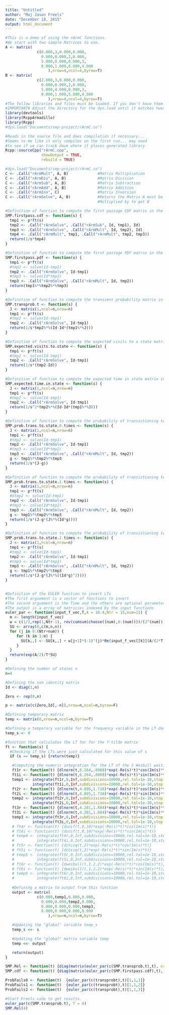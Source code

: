 ```yaml
---
title: "Untitled"
author: "Maj Jason Freels"
date: "December 18, 2015"
output: html_document
---
```


```r
#This is a demo of using the rArmC functions.
#We start with two sample Matrices to use.
A <- matrix(
              c(0.000,3,0.000,0.000,
                0.000,0.000,2,0.000,
                5.000,0.000,0.000,3,
                0.000,1.000,0.000,4.000
                   ),nrow=4,ncol=4,byrow=T)
B <- matrix(
              c(2.000,3,0.000,0.000,
                0.000,0.000,2,0.000,
                5.000,4.000,0.000,3,
                0.000,1.000,5.000,4.000
                   ),nrow=4,ncol=4,byrow=T)
#The follow libraries and files must be loaded. If you don't have them you may have to install them using install.packages()
#IMPORTANT# Adjust the directory for the dyn.load until it matches hwere you keep your rArmC.so file.
library(devtools)
library(RcppArmadillo)
library(Rcpp)
#dyn.load("Documents/smp-project/rArmC.so")

#Reads in the source file and does compilation if necessary...
#Seems to me like it only compiles on the first run... may need
#to see if we can track down where it places generated library.
Rcpp::sourceCpp("rArmC.cpp", 
                showOutput = TRUE, 
                rebuild = TRUE)

#dyn.load("Documents/smp-project/rArmC.so")
C <- .Call("rArmMult", A, B)             #Matrix Multiplcation
C <- .Call("rArmDiv", A, B)              #Matrix Division
C <- .Call("rArmSub", A, B)              #Matrix Subtraction
C <- .Call("rArmAdd", A, B)              #Matrix Addition
C <- .Call("rArmInv", C)                 #Matrix Inversion
C <- .Call("rArmSolve", A, B)            #Returns the Matrix A must be
                                         #Multiplied by to get B
```

```r
#Definition of function to compute the first passage CDF matrix in the LT domain
SMP.firstpass.cdf <- function(s) {
  tmp1 <- p*ft(s)  
  tmp2 <- .Call("rArmSolve", .Call("rArmSub", Id, tmp1), Id)
  tmp3 <- .Call("rArmSolve", .Call("rArmMult", Id, tmp2), Id)
  tmp4 <- .Call("rArmMult", tmp1, .Call("rArmMult", tmp2, tmp3)) 
  return(1/s*tmp4)
}

#Definition of function to compute the first passage PDF matrix in the LT domain
SMP.firstpass.pdf <- function(s) {
  tmp1 <- p*ft(s)  
  #tmp2 <- solve(Id-tmp1)
  tmp2 <- .Call("rArmSolve", Id-tmp1)
  #tmp3 <- solve(Id*tmp2)
  tmp3 <- .Call("rArmSolve", .Call("rArmMult", Id, tmp2))
  return(tmp1%*%tmp2%*%tmp3)
}

#Definition of function to compute the transient probability matrix in the LT domain
SMP.transprob.t <- function(s) {
  J <- matrix(1,ncol=n,nrow=n)
  tmp1 <- p*ft(s)  
  #tmp2 <- solve(Id-tmp1) 
  tmp2 <- .Call("rArmSolve", Id-tmp1)
  return(1/s*tmp2%*%(Id-Id*(tmp1%*%J))) 
}

#Definition of function to compute the expected visits to a state matrix in the LT domain
SMP.expected.visits.to.state <- function(s) {
  tmp1 <- p*ft(s)  
  #tmp2 <- solve(Id-tmp1) 
  tmp2 <- .Call("rArmSolve", Id-tmp1)
  return(1/s*(tmp2-Id)) 
}

#Definition of function to compute the expected time in state matrix in the LT domain
SMP.expected.time.in.state <- function(s) {
  J <- matrix(1,ncol=n,nrow=n)
  tmp1 <- p*ft(s)  
  #tmp2 <- solve(Id-tmp1)
  tmp2 <- .Call("rArmSolve", Id-tmp1)
  return(1/s^2*tmp2%*%(Id-Id*(tmp1%*%J))) 
}

#Definition of function to compute the probability of transistioning to state 0 times matrix in the LT domain
SMP.prob.trans.to.state.0.times <- function(s) {
  J <- matrix(1,ncol=n,nrow=n)
  tmp1 <- p*ft(s)  
  #tmp2 <- solve(Id-tmp1)
  tmp2 <- .Call("rArmSolve", Id-tmp1)
  #tmp3 <- solve(Id*tmp2)
  tmp3 <- .Call("rArmSolve", .Call("rArmMult", Id, tmp2))
  g <- tmp1%*%tmp2%*%tmp3
  return(1/s*(J-g)) 
}

#Definition of function to compute the probability of transistioning to state 1 or less times matrix in the LT domain
SMP.prob.trans.to.state.1.times <- function(s) {
  J <- matrix(1,ncol=n,nrow=n)
  tmp1 <- p*ft(s)  
  #$tmp2 <- solve(Id-tmp1)
  tmp2 <- .Call("rArmSolve", Id-tmp1)
  #tmp3 <- solve(Id*tmp2)
  tmp3 <- .Call("rArmSolve", .Call("rArmMult", Id, tmp2))
  g <- tmp1%*%tmp2%*%tmp3
  return(1/s*(J-g*(J%*%(Id*g)))) 
}

#Definition of function to compute the probability of transistioning to state 2 or less times matrix in the LT domain
SMP.prob.trans.to.state.2.times <- function(s) {
  J <- matrix(1,ncol=n,nrow=n)
  tmp1 <- p*ft(s)  
  #tmp2 <- solve(Id-tmp1)
  tmp2 <- .Call("rArmSolve", Id-tmp1)
  #tmp3 <- solve(Id*tmp2)
  tmp3 <- .Call("rArmSolve", .Call("rArmMult", Id, tmp2))
  g <- tmp1%*%tmp2%*%tmp3
  return(1/s*(J-g*(J%*%((Id*g)^2)))) 
}


#Definition of the EULER function to invert LTs
#The first arguement is a vector of functions to invert
#The second arguement is the Time and the others are optional parameters
#The output is a array of matricies indexed by the input functions
euler_par <- function(input_f_vec,T,A = 18.4,Ntr = 15,num=11) {
  m <- length(input_f_vec)
  w = c(1/2,rep(1,Ntr-1), rev(cumsum(choose((num),0:(num))))/(2^(num)))
  SU <- array(0,c(m,n,n))
  for (j in 0:(Ntr+num)) { 
     for (k in 1:m) {
       SU[k,,] <- SU[k,,] + w[j+1]*(-1)^(j)*Re(input_f_vec[[k]](A/(2*T)+ j*pi/T*1i))
     }
  }
  return(exp(A/2)/T*SU)
}
```

```r
#Defining the number of states n
n=4

#Defining the nxn identity matrix
Id <- diag(1,n)

Zero <- rep(0,n)

p <- matrix(c(Zero,Id[,-n]),nrow=n,ncol=n,byrow=F)

#Defining temporary matrix
temp <- matrix(0,nrow=n,ncol=n,byrow=T)

#Defining a temporary variable for the frequency variable in the LT domain
temp_s <- 0

#function that calculates the LT for for the f-tilde matrix 
ft <- function(s) {
  #Checking if the LTs were just calculated for this value of s
  if (s == temp_s) {return(temp)}

   #Computing the numeric integration for the LT of the 5 Weibull waiting time distributions
   ft1r <- function(t) {dlnorm(t,6.264,.8008)*exp(-Re(s)*t)*cos(Im(s)*t)}
   ft1i <- function(t) {dlnorm(t,6.264,.8008)*exp(-Re(s)*t)*sin(Im(s)*t)}
   temp1 <- integrate(ft1r,0,Inf,subdivisions=10000,rel.tol=1e-10,stop.on.error=FALSE)$value - 
            integrate(ft1i,0,Inf,subdivisions=10000,rel.tol=1e-10,stop.on.error=FALSE)$value*1i
   ft2r <- function(t) {dlnorm(t,4.895,1.718)*exp(-Re(s)*t)*cos(Im(s)*t)}
   ft2i <- function(t) {dlnorm(t,4.895,1.718)*exp(-Re(s)*t)*sin(Im(s)*t)}
   temp2 <- integrate(ft2r,0,Inf,subdivisions=10000,rel.tol=1e-10,stop.on.error=FALSE)$value - 
            integrate(ft2i,0,Inf,subdivisions=10000,rel.tol=1e-10,stop.on.error=FALSE)$value*1i
   ft3r <- function(t) {dlnorm(t,4.281,1.804)*exp(-Re(s)*t)*cos(Im(s)*t)}
   ft3i <- function(t) {dlnorm(t,4.281,1.804)*exp(-Re(s)*t)*sin(Im(s)*t)}
   temp3 <- integrate(ft3r,0,Inf,subdivisions=10000,rel.tol=1e-10,stop.on.error=FALSE)$value - 
            integrate(ft3i,0,Inf,subdivisions=10000,rel.tol=1e-10,stop.on.error=FALSE)$value*1i
   # ft4r <- function(t) {dunif(t,0,10)*exp(-Re(s)*t)*cos(Im(s)*t)}
   # ft4i <- function(t) {dunif(t,0,10)*exp(-Re(s)*t)*sin(Im(s)*t)}
   # temp4 <- integrate(ft4r,0,Inf,subdivisions=10000,rel.tol=1e-10,stop.on.error=FALSE)$value - 
   #          integrate(ft4i,0,Inf,subdivisions=10000,rel.tol=1e-10,stop.on.error=FALSE)$value*1i
   # ft5r <- function(t) {dchisq(t,2)*exp(-Re(s)*t)*cos(Im(s)*t)}
   # ft5i <- function(t) {dchisq(t,2)*exp(-Re(s)*t)*sin(Im(s)*t)}
   # temp5 <- integrate(ft5r,0,Inf,subdivisions=10000,rel.tol=1e-10,stop.on.error=FALSE)$value - 
   #          integrate(ft5i,0,Inf,subdivisions=10000,rel.tol=1e-10,stop.on.error=FALSE)$value*1i
   # ft6r <- function(t) {dweibull(t,1.2,2)*exp(-Re(s)*t)*cos(Im(s)*t)}
   # ft6i <- function(t) {dweibull(t,1.2,2)*exp(-Re(s)*t)*sin(Im(s)*t)}
   # temp6 <- integrate(ft6r,0,Inf,subdivisions=10000,rel.tol=1e-10,stop.on.error=FALSE)$value - 
   #          integrate(ft6i,0,Inf,subdivisions=10000,rel.tol=1e-10,stop.on.error=FALSE)$value*1i
   
   #Defining a matrix to output from this function
   output <- matrix(
              c(0.000,temp1,0.000,0.000,
                0.000,0.000,temp2,0.000,
                0.000,0.000,0.000,temp3,
                0.000,0.000,0.000,0.000
                   ),nrow=n,ncol=n,byrow=T)

   #Updating the "global" variable temp_s
   temp_s <<- s

   #Updating the "global" matrix variable temp
   temp <<- output

   return(output)
}
```


```r
SMP.Rel <- function(t) {diag(matrix(euler_par(c(SMP.transprob.t),t), nrow = n,ncol = n))[-n]}
SMP.cdf <- function(t) {diag(matrix(euler_par(c(SMP.firstpass.cdf),t), nrow = n,ncol = n))[-n]}

ProbFails0 <- function(t)  {euler_par(c(transprobt),t)[1,1,1]}
ProbFails1 <- function(t)  {euler_par(c(transprobt),t)[1,1,2]}
ProbFails2 <- function(t)  {euler_par(c(transprobt),t)[1,1,3]}

#Start Freels code to get results.
euler_par(c(SMP.transprob.t), T = 4)
SMP.Rel(4)
```